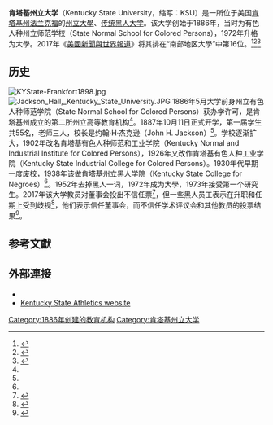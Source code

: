 {{Infobox university
| name = Kentucky State University
| image_name = Jackson Hall, Kentucky State University.JPG
| image_size = 250px
| latin_name = Statum Universitas Kentuckiensis
| motto = "Inspiring Innovation. Growing Leaders. Advancing Kentucky."
| established = {{start date|1886}} <ref name="KSUHistory" />
| type = [[州立大學|州立大學]]、[[传统黑人大学|HBCU]]
| president = Aaron Thompson（代理）
| provost = Beverly L. Downing
|endowment = $1540万（2017年）
| students = 2,159
| undergrad = 2,025<ref name="demospring2014" />
| postgrad = 134<ref name="demospring2014" />
| city = [[法兰克福_(肯塔基州)|法兰克福]]
| state = [[肯塔基州|肯塔基州]]
| country = 美国
| coor = {{coord|38|12|00|N|84|51|30|W|region:US-KY_type:edu|display=inline,title}}
| campus = {{convert|915|acre|km2}}
| colors = 绿色和金色<br />{{color box|#0A8137}} {{color box|#EDCB04}}
| nickname = Thorobreds & Thorobrettes
| sporting_affiliations = [[NCAA|NCAA]] Division II – [[Southern_Intercollegiate_Athletic_Conference|SIAC]]
| website = {{url|www.kysu.edu}}
| logo = [[File:Kentucky_State_University_logo.svg|150px]]
}}

'''肯塔基州立大学'''（Kentucky State University，缩写：KSU）是一所位于美国[[肯塔基州|肯塔基州]][[法兰克福_(肯塔基州)|法兰克福]]的[[州立大學|州立大學]]、[[传统黑人大学|传统黑人大学]]。该大学创始于1886年，当时为有色人种州立师范学校（State Normal School for Colored Persons），1972年升格为大學。2017年《[[美國新聞與世界報道|美國新聞與世界報道]]》将其排在“南部地区大學”中第16位。<ref name="USnews">{{cite web|title=Kentucky State University|url=https://www.usnews.com/best-colleges/kentucky-state-1968|publisher=[[美國新聞與世界報道|美國新聞與世界報道]]|accessdate=2016-10-28|archive-date=2018-05-05|archive-url=https://web.archive.org/web/20180505193308/https://www.usnews.com/best-colleges/kentucky-state-1968|dead-url=no}}</ref><ref name="KSUHistory">{{cite web |url=http://kysu.edu/about-ksu/history/ |title=History of Kentucky State University |publisher=Kentucky State University |accessdate=2014-07-14 |archive-date=2020-08-22 |archive-url=https://web.archive.org/web/20200822054843/https://kysu.edu/about-ksu/history/ |dead-url=no }}</ref><ref name="demospring2014">{{cite web |url=http://kysu.edu/wp-content/uploads/2013/10/Enrollment-Snapshot-Spring2014.pdf |title=Enrollment Snapshot Spring 2014 |publisher=Kentucky State University |accessdate=2014-07-14 |archive-date=2018-03-04 |archive-url=https://web.archive.org/web/20180304113240/http://kysu.edu/wp-content/uploads/2013/10/Enrollment-Snapshot-Spring2014.pdf |dead-url=no }}</ref>

==历史==
[[File:KYState-Frankfort1898.jpg|thumb]]
[[File:Jackson_Hall,_Kentucky_State_University.JPG|thumb]]
1886年5月大学前身州立有色人种师范学院（State Normal School for Colored Persons）获办学许可，是肯塔基州成立的第二所州立高等教育机构<ref name="KSUHistory" />。1887年10月11日正式开学，第一届学生共55名，老师三人，校长是约翰·H·杰克逊（John H. Jackson）<ref name="KSUHistory" />。学校逐渐扩大，1902年改名肯塔基有色人种师范和工业学院（Kentucky Normal and Industrial Institute for Colored Persons），1926年又改作肯塔基有色人种工业学院（Kentucky State Industrial College for Colored Persons）。1930年代早期一度废校，1938年该做肯塔基州立黑人学院（Kentucky State College for Negroes）<ref name="KSUHistory" />。1952年去掉黑人一词，1972年成为大學，1973年接受第一个研究生。2017年该大学教员对董事会投出不信任票<ref>{{cite web |url=http://www.state-journal.com/2017/03/25/facultys-vote-of-no-confidence-in-kentucky-state-university-board-of-regents-a-crossroad-for-school/ |title=Faculty's vote of no confidence in Kentucky State University Board of Regents 'a crossroad' for school |author=Rosalind Essig |publisher=[[The_State_Journal_(Frankfort)|The State Journal (Frankfort)]] |date=March 25, 2017 |accessdate=April 8, 2017 |archive-url=https://web.archive.org/web/20170522160343/http://www.state-journal.com/2017/03/25/facultys-vote-of-no-confidence-in-kentucky-state-university-board-of-regents-a-crossroad-for-school/ |archive-date=2017-05-22 |dead-url=yes }}</ref>，但一些黑人员工表示在升职和任期上受到歧视<ref>{{cite web |url=http://www.chronicle.com/article/No-Confidence-Vote-Exposes/239614 |title=No-Confidence Vote Exposes Racial Tensions Among Faculty at Kentucky State U. |author=Adam Harris |date=March 28, 2017 |accessdate=April 8, 2017 |archive-date=2021-03-09 |archive-url=https://web.archive.org/web/20210309151257/http://www.chronicle.com/article/No-Confidence-Vote-Exposes/239614 |dead-url=no }}</ref>，他们表示信任董事会，而不信任学术评议会和其他教员的投票结果<ref>{{cite web |url=http://www.chronicle.com/blogs/ticker/black-professors-at-kentucky-state-vote-no-confidence-in-faculty-senates-president/117672 |title=Black Professors at Kentucky State Vote No Confidence in Faculty Senate's President |author=Adam Harris |date=April 7, 2017 |accessdate=April 8, 2017 |archive-date=2019-12-28 |archive-url=https://web.archive.org/web/20191228182532/https://www.chronicle.com/blogs/ticker/black-professors-at-kentucky-state-vote-no-confidence-in-faculty-senates-president/117672 |dead-url=no }}</ref>。

==参考文獻==
{{reflist|30em}}

==外部連接==
* {{Official website|http://www.kysu.edu/}}
*[http://www.ksuthorobreds.com/ Kentucky State Athletics website] {{Wayback|url=http://www.ksuthorobreds.com/ |date=20210502221019 }}

[[Category:1886年创建的教育机构|Category:1886年创建的教育机构]]
[[Category:肯塔基州立大学|Category:肯塔基州立大学]]